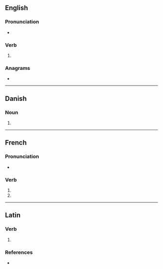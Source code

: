 {{also|pavés|påves}}
==English==

===Pronunciation===
* {{IPA|/peɪvz/|lang=en}}

===Verb===
{{head|en|verb form}}

# {{en-third-person singular of|pave}}

===Anagrams===
* {{anagrams|en|Vespa|vapes}}

----

==Danish==

===Noun===
{{head|da|noun form|g=c}}

# {{genitive singular indefinite of|pave|lang=da}}

----

==French==

===Pronunciation===
* {{IPA|lang=fr|/pav/}}

===Verb===
{{head|fr|verb form}}

# {{inflection of|paver||2|s|pres|indc|lang=fr}}
# {{inflection of|paver||2|s|pres|subj|lang=fr}}

----

==Latin==

===Verb===
{{la-verb-form|pavēs}}

# {{inflection of|paveō||2|s|pres|actv|indc|lang=la}}

===References===
* {{R:du Cange}}